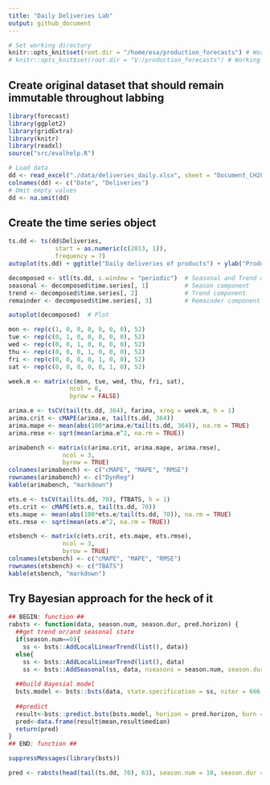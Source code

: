 ```yaml
---
title: "Daily Deliveries Lab"
output: github_document
---
```


```r
# Set working directory
knitr::opts_knit$set(root.dir = "/home/esa/production_forecasts") # Working on Ubuntu
# knitr::opts_knit$set(root.dir = "V:/production_forecasts") # Working home
```

## Create original dataset that should remain immutable throughout labbing
```r
library(forecast)
library(ggplot2)
library(gridExtra)
library(knitr)
library(readxl)
source("src/evalhelp.R")

# Load data
dd <- read_excel("./data/deliveries_daily.xlsx", sheet = "Document_CH207")
colnames(dd) <- c("Date", "Deliveries")
# Omit empty values
dd <- na.omit(dd)
```

## Create the time series object
```r
ts.dd <- ts(dd$Deliveries, 
             start = as.numeric(c(2013, 1)), 
             frequency = 7)
autoplot(ts.dd) + ggtitle("Daily deliveries of products") + ylab("Product deliveries")

```
```r
decomposed <- stl(ts.dd, s.window = "periodic")  # Seasonal and Trend decomposition using LOESS
seasonal <- decomposed$time.series[, 1]          # Season component
trend <- decomposed$time.series[, 2]             # Trend component
remainder <- decomposed$time.series[, 3]         # Remainder component

autoplot(decomposed)  # Plot
```


```r
mon <- rep(c(1, 0, 0, 0, 0, 0, 0), 52)
tue <- rep(c(0, 1, 0, 0, 0, 0, 0), 52)
wed <- rep(c(0, 0, 1, 0, 0, 0, 0), 52)
thu <- rep(c(0, 0, 0, 1, 0, 0, 0), 52)
fri <- rep(c(0, 0, 0, 0, 1, 0, 0), 52)
sat <- rep(c(0, 0, 0, 0, 0, 1, 0), 52)

week.m <- matrix(c(mon, tue, wed, thu, fri, sat),
                 ncol = 6,
                 byrow = FALSE)

arima.e <- tsCV(tail(ts.dd, 364), farima, xreg = week.m, h = 1)
arima.crit <- cMAPE(arima.e, tail(ts.dd, 364))
arima.mape <- mean(abs(100*arima.e/tail(ts.dd, 364)), na.rm = TRUE)
arima.rmse <- sqrt(mean(arima.e^2, na.rm = TRUE))

arimabench <- matrix(c(arima.crit, arima.mape, arima.rmse),
               ncol = 3,
               byrow = TRUE)
colnames(arimabench) <- c("cMAPE", "MAPE", "RMSE")
rownames(arimabench) <- c("DynReg")
kable(arimabench, "markdown")
```
```r
ets.e <- tsCV(tail(ts.dd, 70), fTBATS, h = 1)
ets.crit <- cMAPE(ets.e, tail(ts.dd, 70))
ets.mape <- mean(abs(100*ets.e/tail(ts.dd, 70)), na.rm = TRUE)
ets.rmse <- sqrt(mean(ets.e^2, na.rm = TRUE))

etsbench <- matrix(c(ets.crit, ets.mape, ets.rmse),
               ncol = 3,
               byrow = TRUE)
colnames(etsbench) <- c("cMAPE", "MAPE", "RMSE")
rownames(etsbench) <- c("TBATS")
kable(etsbench, "markdown")
```

## Try Bayesian approach for the heck of it
```r
## BEGIN: function ##
rabsts <- function(data, season.num, season.dur, pred.horizon) {
  ##get trend or/and seasonal state
  if(season.num==0){
    ss <- bsts::AddLocalLinearTrend(list(), data)}
  else{
    ss <- bsts::AddLocalLinearTrend(list(), data)
    ss <- bsts::AddSeasonal(ss, data, nseasons = season.num, season.duration = season.dur)}
  
  ##build Bayesial model
  bsts.model <- bsts::bsts(data, state.specification = ss, niter = 666, ping=0, seed=1000)
  
  ##predict
  result<-bsts::predict.bsts(bsts.model, horizon = pred.horizon, burn = SuggestBurn(0.1, bsts.model), quantiles = c(.025, .975))
  pred<-data.frame(result$mean,result$median)
  return(pred)
}
## END: function ##
```

```r
suppressMessages(library(bsts))

pred <- rabsts(head(tail(ts.dd, 70), 63), season.num = 10, season.dur = 1, pred.horizon = 7)
```

